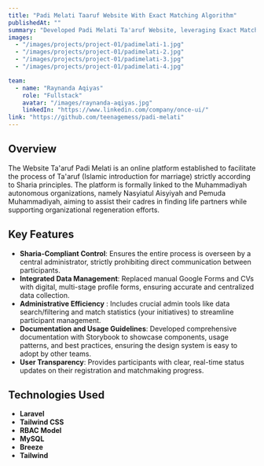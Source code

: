 ```yaml
---
title: "Padi Melati Taaruf Website With Exact Matching Algorithm"
publishedAt: ""
summary: "Developed Padi Melati Ta'aruf Website, leveraging Exact Matching to overcome manual data inefficiency and implement a Sharia-compliant, Admin-controlled system."
images:
  - "/images/projects/project-01/padimelati-1.jpg"
  - "/images/projects/project-01/padimelati-2.jpg"
  - "/images/projects/project-01/padimelati-3.jpg"
  - "/images/projects/project-01/padimelati-4.jpg"

team:
  - name: "Raynanda Aqiyas"
    role: "Fullstack"
    avatar: "/images/raynanda-aqiyas.jpg"
    linkedIn: "https://www.linkedin.com/company/once-ui/"
link: "https://github.com/teenagemess/padi-melati"
---
```


## Overview

The Website Ta'aruf Padi Melati is an online platform established to facilitate the process of Ta'aruf (Islamic introduction for marriage) strictly according to Sharia principles. The platform is formally linked to the Muhammadiyah autonomous organizations, namely Nasyiatul Aisyiyah and Pemuda Muhammadiyah, aiming to assist their cadres in finding life partners while supporting organizational regeneration efforts.

## Key Features

- **Sharia-Compliant Control**: Ensures the entire process is overseen by a central administrator, strictly prohibiting direct communication between participants.
- **Integrated Data Management**: Replaced manual Google Forms and CVs with digital, multi-stage profile forms, ensuring accurate and centralized data collection.
- **Administrative Efficiency** : Includes crucial admin tools like data search/filtering and match statistics (your initiatives) to streamline participant management.
- **Documentation and Usage Guidelines**: Developed comprehensive documentation with Storybook to showcase components, usage patterns, and best practices, ensuring the design system is easy to adopt by other teams.
- **User Transparency**: Provides participants with clear, real-time status updates on their registration and matchmaking progress.

## Technologies Used

- **Laravel**
- **Tailwind CSS**
- **RBAC Model**
- **MySQL**
- **Breeze**
- **Tailwind**